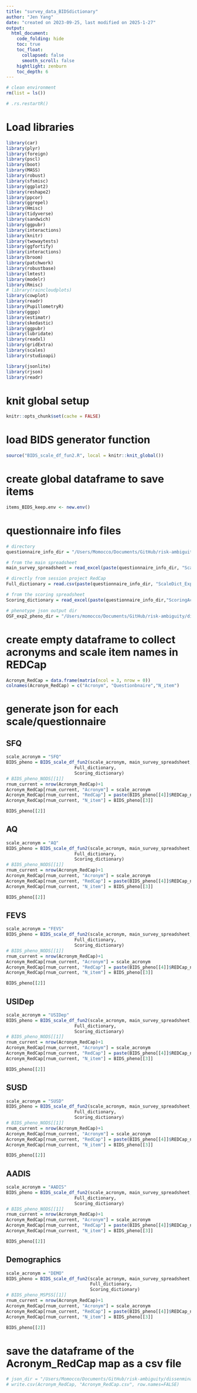 ```yaml
---
title: "survey_data_BIDSdictionary"
author: "Jen Yang"
date: "created on 2023-09-25, last modified on 2025-1-27"
output: 
  html_document:
    code_folding: hide
    toc: true
    toc_float:
      collapsed: false
      smooth_scroll: false
    hightlight: zenburn
    toc_depth: 6
---
```


```r
# clean environment
rm(list = ls())
```

```r
# .rs.restartR()
```

# Load libraries
```r
library(car)
library(plyr)
library(foreign)
library(pscl)
library(boot)
library(MASS)
library(robust)
library(sfsmisc)
library(ggplot2)
library(reshape2)
library(ppcor)
library(ggrepel)
library(Hmisc)
library(tidyverse)
library(sandwich)
library(ggpubr)
library(interactions)
library(knitr)
library(twowaytests)
library(ggfortify)
library(interactions)
library(broom)
library(patchwork)
library(robustbase)
library(lmtest)
library(modelr)
library(Rmisc)
# library(raincloudplots)
library(cowplot)
library(readr)
library(PupillometryR)
library(ggpp)
library(estimatr)
library(skedastic)
library(ggpubr)
library(lubridate)
library(readxl)
library(gridExtra)
library(scales)
library(rstudioapi)

library(jsonlite)
library(rjson)
library(readr)
```

# knit global setup
```r
knitr::opts_chunk$set(cache = FALSE)
```

# load BIDS generator function
```r
source("BIDS_scale_df_fun2.R", local = knitr::knit_global())
```

# create global dataframe to save items
```r
items_BIDS_keep.env <- new.env()
```

# questionnaire info files
```r
# directory
questionnaire_info_dir = "/Users/Momocco/Documents/GitHub/risk-ambiguity-DataInBrief/data_dictionary"

# from the main spreadsheet
main_survey_spreadsheet = read_excel(paste(questionnaire_info_dir, "ScaleMeta_Exp2.xlsx", sep = "/"))

# directly from session project RedCap
Full_dictionary = read.csv(paste(questionnaire_info_dir, "ScaleDict_Exp2.csv", sep = "/"))

# from the scoring spreadsheet
Scoring_dictionary = read_excel(paste(questionnaire_info_dir,"ScoringAcronymMap_Exp2.xlsx", sep = "/"))

# phenotype json output dir
OSF_exp2_pheno_dir = "/Users/momocco/Documents/GitHub/risk-ambiguity/dissenminate/OSF_upload/beh_risk_amb_Exp2/phenotype"

```

# create empty dataframe to collect acronyms and scale item names in REDCap
```r
Acronym_RedCap = data.frame(matrix(ncol = 3, nrow = 0))
colnames(Acronym_RedCap) = c("Acronym", "Questionbnaire","N_item")
```

# generate json for each scale/questionnaire
## SFQ
```r
scale_acronym = "SFQ"
BIDS_pheno = BIDS_scale_df_fun2(scale_acronym, main_survey_spreadsheet,
                          Full_dictionary, 
                          Scoring_dictionary)
# BIDS_pheno_NODS[[1]]
rnum_current = nrow(Acronym_RedCap)+1
Acronym_RedCap[rnum_current, "Acronym"] = scale_acronym
Acronym_RedCap[rnum_current, "RedCap"] = paste(BIDS_pheno[[4]]$REDCap_name, collapse = ",")
Acronym_RedCap[rnum_current, "N_item"] = BIDS_pheno[[3]]

BIDS_pheno[[2]]
```

## AQ
```r
scale_acronym = "AQ"
BIDS_pheno = BIDS_scale_df_fun2(scale_acronym, main_survey_spreadsheet,
                          Full_dictionary, 
                          Scoring_dictionary)
# BIDS_pheno_NODS[[1]]
rnum_current = nrow(Acronym_RedCap)+1
Acronym_RedCap[rnum_current, "Acronym"] = scale_acronym
Acronym_RedCap[rnum_current, "RedCap"] = paste(BIDS_pheno[[4]]$REDCap_name, collapse = ",")
Acronym_RedCap[rnum_current, "N_item"] = BIDS_pheno[[3]]

BIDS_pheno[[2]]
```

## FEVS
```r
scale_acronym = "FEVS"
BIDS_pheno = BIDS_scale_df_fun2(scale_acronym, main_survey_spreadsheet,
                          Full_dictionary, 
                          Scoring_dictionary)
# BIDS_pheno_NODS[[1]]
rnum_current = nrow(Acronym_RedCap)+1
Acronym_RedCap[rnum_current, "Acronym"] = scale_acronym
Acronym_RedCap[rnum_current, "RedCap"] = paste(BIDS_pheno[[4]]$REDCap_name, collapse = ",")
Acronym_RedCap[rnum_current, "N_item"] = BIDS_pheno[[3]]

BIDS_pheno[[2]]
```

## USIDep
```r
scale_acronym = "USIDep"
BIDS_pheno = BIDS_scale_df_fun2(scale_acronym, main_survey_spreadsheet,
                          Full_dictionary, 
                          Scoring_dictionary)
# BIDS_pheno_NODS[[1]]
rnum_current = nrow(Acronym_RedCap)+1
Acronym_RedCap[rnum_current, "Acronym"] = scale_acronym
Acronym_RedCap[rnum_current, "RedCap"] = paste(BIDS_pheno[[4]]$REDCap_name, collapse = ",")
Acronym_RedCap[rnum_current, "N_item"] = BIDS_pheno[[3]]

BIDS_pheno[[2]]
```

## SUSD
```r
scale_acronym = "SUSD"
BIDS_pheno = BIDS_scale_df_fun2(scale_acronym, main_survey_spreadsheet,
                          Full_dictionary, 
                          Scoring_dictionary)
# BIDS_pheno_NODS[[1]]
rnum_current = nrow(Acronym_RedCap)+1
Acronym_RedCap[rnum_current, "Acronym"] = scale_acronym
Acronym_RedCap[rnum_current, "RedCap"] = paste(BIDS_pheno[[4]]$REDCap_name, collapse = ",")
Acronym_RedCap[rnum_current, "N_item"] = BIDS_pheno[[3]]

BIDS_pheno[[2]]
```

## AADIS
```r
scale_acronym = "AADIS"
BIDS_pheno = BIDS_scale_df_fun2(scale_acronym, main_survey_spreadsheet,
                          Full_dictionary, 
                          Scoring_dictionary)
# BIDS_pheno_NODS[[1]]
rnum_current = nrow(Acronym_RedCap)+1
Acronym_RedCap[rnum_current, "Acronym"] = scale_acronym
Acronym_RedCap[rnum_current, "RedCap"] = paste(BIDS_pheno[[4]]$REDCap_name, collapse = ",")
Acronym_RedCap[rnum_current, "N_item"] = BIDS_pheno[[3]]

BIDS_pheno[[2]]
```

## Demographics
```r
scale_acronym = "DEMO"
BIDS_pheno = BIDS_scale_df_fun2(scale_acronym, main_survey_spreadsheet,
                                Full_dictionary, 
                                Scoring_dictionary)
# BIDS_pheno_MSPSS[[1]]
rnum_current = nrow(Acronym_RedCap)+1
Acronym_RedCap[rnum_current, "Acronym"] = scale_acronym
Acronym_RedCap[rnum_current, "RedCap"] = paste(BIDS_pheno[[4]]$REDCap_name, collapse = ",")
Acronym_RedCap[rnum_current, "N_item"] = BIDS_pheno[[3]]

BIDS_pheno[[2]]
```

# save the dataframe of the Acronym_RedCap map as a csv file
```r
# json_dir = "/Users/Momocco/Documents/GitHub/risk-ambiguity/dissenminate/Experiment-2/phenotype"
# write.csv(Acronym_RedCap, "Acronym_RedCap.csv", row.names=FALSE)
```
